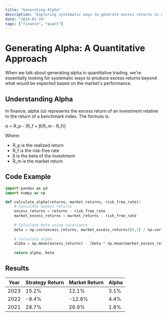 ```yaml
---
title: "Generating Alpha"
description: "Exploring systematic ways to generate excess returns in quantitative trading"
date: "2024-01-24"
tags: ["finance", "quant"]
---
```


# Generating Alpha: A Quantitative Approach

When we talk about generating alpha in quantitative trading, we're essentially looking for systematic ways to produce excess returns beyond what would be expected based on the market's performance.

## Understanding Alpha

In finance, alpha (α) represents the excess return of an investment relative to the return of a benchmark index. The formula is:

α = R_p - [R_f + β(R_m - R_f)]

Where:
- R_p is the realized return
- R_f is the risk-free rate
- β is the beta of the investment
- R_m is the market return

## Code Example

```python
import pandas as pd
import numpy as np

def calculate_alpha(returns, market_returns, risk_free_rate):
    # Calculate excess returns
    excess_returns = returns - risk_free_rate
    market_excess_returns = market_returns - risk_free_rate
    
    # Calculate beta using covariance
    beta = np.cov(excess_returns, market_excess_returns)[0,1] / np.var(market_excess_returns)
    
    # Calculate alpha
    alpha = np.mean(excess_returns) - (beta * np.mean(market_excess_returns))
    
    return alpha, beta
```

## Results

| Year | Strategy Return | Market Return | Alpha |
|------|----------------|---------------|-------|
| 2023 | 15.2%          | 12.1%         | 3.1%  |
| 2022 | -8.4%          | -12.8%        | 4.4%  |
| 2021 | 28.7%          | 26.9%         | 1.8%  |